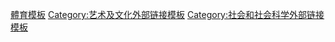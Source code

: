 {{template category|topic=體育|type=external link}}
[[Category:體育模板|]]
[[Category:艺术及文化外部链接模板|Category:艺术及文化外部链接模板]]
[[Category:社会和社会科学外部链接模板|Category:社会和社会科学外部链接模板]]